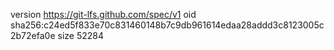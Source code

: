 version https://git-lfs.github.com/spec/v1
oid sha256:c24ed5f833e70c831460148b7c9db961614edaa28addd3c8123005c2b72efa0e
size 52284
